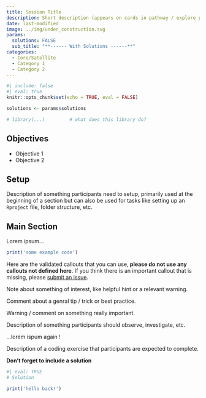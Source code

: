 ```yaml
---
title: Session Title
description: Short description (appears on cards in pathway / explore pages)
date: last-modified
image: ../img/under_construction.svg
params: 
  solutions: FALSE
  sub_title: "**------ With Solutions ------**"
categories:
  - Core/Satellite
  - Category 1
  - Category 2
---
```


```r
#| include: false
#| eval: true
knitr::opts_chunk$set(echo = TRUE, eval = FALSE)

solutions <- params$solutions

# library(...)         # what does this library do?
```


Objectives
----------------------------------------------------------------------------------------------------
- Objective 1
- Objective 2


Setup
----------------------------------------------------------------------------------------------------
::: {.setup}
Description of something participants need to setup, primarily used at the beginning of a section but can also be used for tasks like setting up an `Rproject` file, folder structure, etc.
:::


Main Section
----------------------------------------------------------------------------------------------------
Lorem ipsum...

```r
print('some example code')
```

Here are the validated callouts that you can use, **please do not use any callouts not defined here**. If you think there is an important callout that is missing, please [submit an issue](https://github.com/epicentre-msf/repicentre/issues).

::: {.callout-note}
Note about something of interest, like helpful hint or a relevant warning.
:::

::: {.callout-tip}
Comment about a genral tip / trick or best practice.
:::

::: {.callout-important}
Warning / comment on something really important.
:::

::: {.look}
Description of something participants should observe, investigate, etc.
:::

...lorem ispum again !

::: {.write}
Description of a coding exercise that participants are expected to complete.
:::

**Don't forget to include a solution**
```r
#| eval: TRUE
# Solution

print('hello back!')
```




